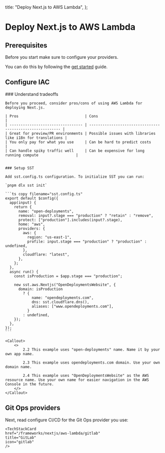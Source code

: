 
  title: "Deploy Next.js to AWS Lambda",
};

# Deploy Next.js to AWS Lambda

## Prerequisites

Before you start make sure to configure your providers.

You can do this by following the [get started](/get-started) guide.

## Configure IAC

<Steps>
    ### Understand tradeoffs

    Before you proceed, consider pros/cons of using AWS Lambda for deploying Next.js.

    | Pros                              | Cons                                                      |
    | --------------------------------- | --------------------------------------------------------- |
    | Great for preview/PR environments | Possible issues with libraries like i18n for translations |
    | You only pay for what you use     | Can be hard to predict costs                              |
    | Can handle spiky traffic well     | Can be expensive for long running compute                 |


    ### Setup SST

    Add sst.config.ts configuration. To initialize SST you can run:

    `pnpm dlx sst init`

    ```ts copy filename="sst.config.ts"
    export default $config({
      app(input) {
        return {
          name: "open-deployments",
          removal: input?.stage === "production" ? "retain" : "remove",
          protect: ["production"].includes(input?.stage),
          home: "aws",
          providers: {
            aws: {
              region: "us-east-1",
              profile: input.stage === "production" ? "production" : undefined,
            },
            cloudflare: "latest",
          },
        };
      },
      async run() {
        const isProduction = $app.stage === "production";

        new sst.aws.Nextjs("OpenDeploymentsWebsite", {
          domain: isProduction
            ? {
                name: "opendeployments.com",
                dns: sst.cloudflare.dns(),
                aliases: ["www.opendeployments.com"],
              }
            : undefined,
        });
      },
    });
    ```

    <Callout>
        <>
            2.2 This example uses "open-deployments" name. Name it by your own app name.

            2.3 This example uses opendeployments.com domain. Use your own domain name.

            2.4 This example uses "OpenDeploymentsWebsite" as the AWS resource name. Use your own name for easier navigation in the AWS Console in the future.
        </>
    </Callout>

</Steps>

## Git Ops providers

Next, read configure CI/CD for the Git Ops provider you use:

<div className="grid mt-4 gap-8 lg:grid-cols-2">
    <TechStackCard
    href="/frameworks/nextjs/aws-lambda/github"
    title="GitHub"
    icon="github"
    />

    <TechStackCard
    href="/frameworks/nextjs/aws-lambda/gitlab"
    title="GitLab"
    icon="gitlab"
    />

</div>
